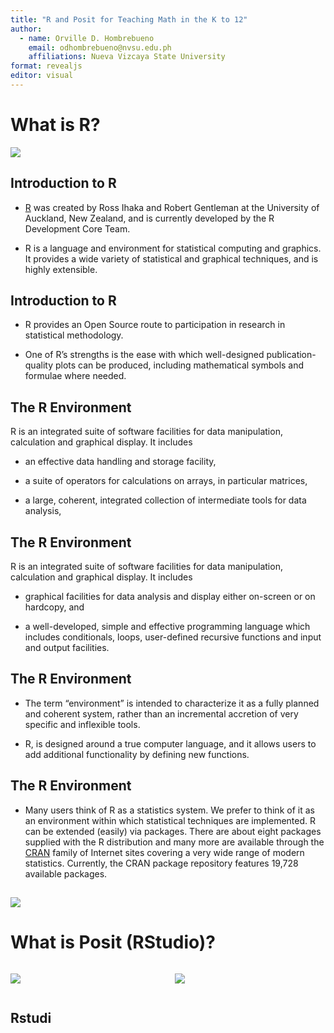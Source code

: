 ```yaml
---
title: "R and Posit for Teaching Math in the K to 12"
author: 
  - name: Orville D. Hombrebueno
    email: odhombrebueno@nvsu.edu.ph
    affiliations: Nueva Vizcaya State University
format: revealjs
editor: visual
---
```


# What is R?

![](images/R1.png){fig-align="center"}

## Introduction to R

::: incremental
-   [R](www.r-project.org) was created by Ross Ihaka and Robert Gentleman at the University of Auckland, New Zealand, and is currently developed by the R Development Core Team.

-   R is a language and environment for statistical computing and graphics. It provides a wide variety of statistical and graphical techniques, and is highly extensible.
:::

## Introduction to R

-   R provides an Open Source route to participation in research in statistical methodology.

::: incremental
-   One of R's strengths is the ease with which well-designed publication-quality plots can be produced, including mathematical symbols and formulae where needed.
:::

## The R Environment

R is an integrated suite of software facilities for data manipulation, calculation and graphical display. It includes

::: incremental
-   an effective data handling and storage facility,

-   a suite of operators for calculations on arrays, in particular matrices,

-   a large, coherent, integrated collection of intermediate tools for data analysis,
:::

## The R Environment

R is an integrated suite of software facilities for data manipulation, calculation and graphical display. It includes

-   graphical facilities for data analysis and display either on-screen or on hardcopy, and

::: incremental
-   a well-developed, simple and effective programming language which includes conditionals, loops, user-defined recursive functions and input and output facilities.
:::

## The R Environment

-   The term "environment" is intended to characterize it as a fully planned and coherent system, rather than an incremental accretion of very specific and inflexible tools.

::: incremental
-   R, is designed around a true computer language, and it allows users to add additional functionality by defining new functions.
:::

## The R Environment

-   Many users think of R as a statistics system. We prefer to think of it as an environment within which statistical techniques are implemented. R can be extended (easily) via packages. There are about eight packages supplied with the R distribution and many more are available through the [CRAN](https://cran.r-project.org/) family of Internet sites covering a very wide range of modern statistics. Currently, the CRAN package repository features 19,728 available packages.

## 

![](images/R.png){fig-align="center"}

# What is Posit (RStudio)?

::: columns
::: {.column width="50%"}
![](images/posit.png)
:::

::: {.column width="50%"}
![](images/rstudio2.png)
:::
:::

## Rstudi
